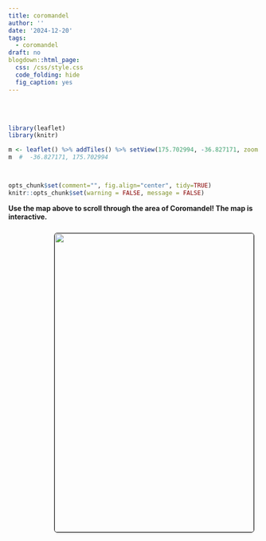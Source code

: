 ```yaml
---
title: coromandel
author: ''
date: '2024-12-20'
tags:
  - coromandel
draft: no
blogdown::html_page:
  css: /css/style.css
  code_folding: hide
  fig_caption: yes
---
```


<link rel="stylesheet" href="styles.css" />
<br></br>


```r
library(leaflet)
library(knitr)

m <- leaflet() %>% addTiles() %>% setView(175.702994, -36.827171, zoom = 15)
m  #  -36.827171, 175.702994



opts_chunk$set(comment="", fig.align="center", tidy=TRUE)
knitr::opts_chunk$set(warning = FALSE, message = FALSE)
```

<p><b>
Use the map above to scroll through the area of Coromandel!
The map is interactive.
</p></b>

<center>
<img style="float: right; margin: 10px 10px 15px 15px;border-radius: 6px;border: 1.0px solid black;" src="images/hahei beach.jpg" width="400" height="600"/>
</center>